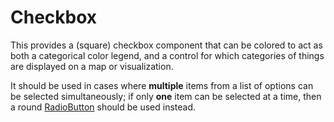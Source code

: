 
<Meta title="Ui/Checkbox" />

# Checkbox

This provides a (square) checkbox component that can be colored to act as both a categorical color legend, and a control for which categories of things are displayed on a map or visualization.

It should be used in cases where **multiple** items from a list of options can be selected simultaneously; if only **one** item can be selected at a time, then a round [RadioButton](./?path=/docs/ui-radiobutton--docs) should be used instead.
